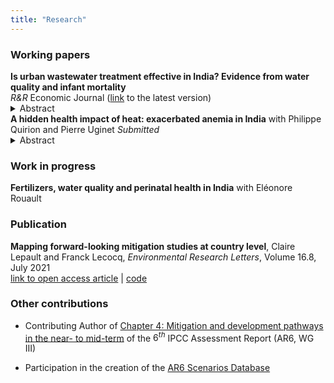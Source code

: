 ```yaml
---
title: "Research"
---
```


### Working papers


**Is urban wastewater treatment effective in India? Evidence from water quality and infant mortality** <br>
*R&R* Economic Journal ([link](./docs/JMP_CLepault.pdf) to the latest version)
<details>
<summary> Abstract </summary>
In developing countries, untreated sewage exposes people to alarming water pollution levels, yet there is limited knowledge about the effectiveness of wastewater treatment investments. I evaluate the impact of wastewater treatment on water quality and infant mortality in India, exploiting the staggered introduction of urban sewage treatment plants over the period 2010-2020. I match granular data on sewage treatment plants, river water quality, as well as child births and deaths using the hydrological network. I show that after initiating wastewater treatment, levels of fecal coliforms – a commonly used measure of fecal contamination in water – decreased by 53% (95% CI: [7; 99]). Mortality under the age of six months – a critical period for digestive system development – declined by 20% (95% CI: [3; 36]) downstream of the plants, with larger effects observed for boys and children from the lowest wealth quintiles. The results are consistent across several estimators robust to heterogeneous treatment effects, are not driven by selective migration, and are found only downstream of the plants, which rules out confounding effects from other local policies. Wastewater treatment is cost-effective according to GDP-based thresholds, with a cost of INR 6 million per life saved and INR 85,000 per DALY averted for children under six months. <br>

ENPC blog [post](https://ingenius.ecoledesponts.fr/articles/le-traitement-des-eaux-usees-en-inde-est-il-efficace/)
</details>

**A hidden health impact of heat: exacerbated anemia in India** with Philippe Quirion and Pierre Uginet
*Submitted*
<details>
<summary> Abstract </summary>
Global warming has increasingly negative health effects, particularly in relatively poor and hot countries such as India. These impacts are partly due to the direct effect of high temperatures on the human body, and partly due to vector-borne diseases and reduced food availability. While numerous harmful health effects of high temperatures have been established, there is little research into their possible impact on anemia, a medical condition affecting 25% of the global population and 43% of people in India. Using health, nutrition and climate data, we analyze the relationship between heat exposure and anemia in India over the past decade. We match blood hemoglobin measurements from nearly 259,000 children, 901,000 women and 138,000 men to two different measurements of exposure to heat, based on air temperature and wet-bulb temperature respectively. We find that heat exposure in the 30 days preceding blood measurement worsens anemia in these three population groups. Moreover, the mechanisms responsible do not seem to be related to reduced food availability, while malaria could explain part of the relationship between temperature and anemia. Finally, we estimate the number of extra cases induced by a +2°C increase in annual air temperature, which has an associated cost of around 7.6 bn US dollars, i.e., 0.2% of Indian GDP.
</details>

### Work in progress

**Fertilizers, water quality and perinatal health in India** with Eléonore Rouault 
<br>

### Publication

**Mapping forward-looking mitigation studies at country level**, Claire Lepault and Franck Lecocq, *Environmental Research Letters*, Volume 16.8, July 2021 <br> [link to open access article](https://doi.org/10.1088/1748-9326/ac0ac8) | [code](https://github.com/ClaireLepault/Mapping-country-mitig-pathways)
<br>

### Other contributions

* Contributing Author of [Chapter 4: Mitigation and development pathways in the near- to mid-term](https://www.ipcc.ch/report/ar6/wg3/downloads/report/IPCC_AR6_WGIII_Chapter04.pdf) of the $6^{th}$ IPCC Assessment Report (AR6, WG III)
      

* Participation in the creation of the [AR6 Scenarios Database](https://zenodo.org/record/5886912#.YnF0v4Nfg8o)
